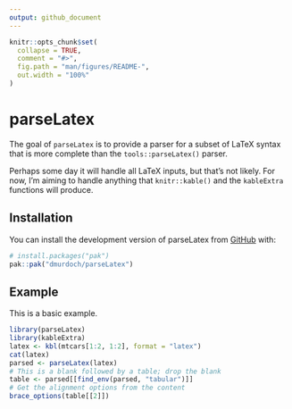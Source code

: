 ```yaml
---
output: github_document
---
```


<!-- README.md is generated from README.Rmd. Please edit that file -->

```r
knitr::opts_chunk$set(
  collapse = TRUE,
  comment = "#>",
  fig.path = "man/figures/README-",
  out.width = "100%"
)
```

# parseLatex

<!-- badges: start -->
<!-- badges: end -->

The goal of `parseLatex` is to provide a parser for a subset of
LaTeX syntax that is more complete than the `tools::parseLatex()` 
parser.  

Perhaps some day it will handle all LaTeX inputs, but that's not
likely.  For now, I'm aiming to handle anything that `knitr::kable()` 
and the `kableExtra` functions will produce.

## Installation

You can install the development version of parseLatex from [GitHub](https://github.com/) with:

``` r
# install.packages("pak")
pak::pak("dmurdoch/parseLatex")
```

## Example

This is a basic example.

```r
library(parseLatex)
library(kableExtra)
latex <- kbl(mtcars[1:2, 1:2], format = "latex")
cat(latex)
parsed <- parseLatex(latex)
# This is a blank followed by a table; drop the blank
table <- parsed[[find_env(parsed, "tabular")]]
# Get the alignment options from the content
brace_options(table[[2]])
```
